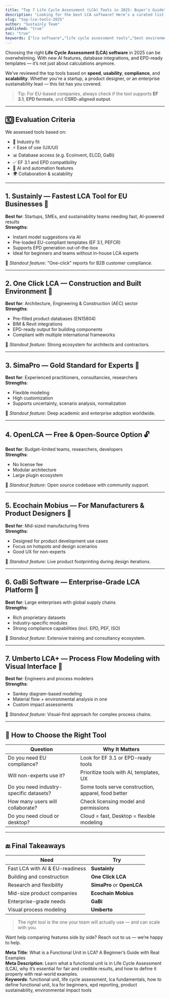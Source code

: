 ```yaml
---
title: "Top 7 Life Cycle Assessment (LCA) Tools in 2025: Buyer’s Guide"
description: "Looking for the best LCA software? Here’s a curated list of the top 7 Life Cycle Assessment tools in 2025, with key features, strengths, and tips to choose the right one for your business."
slug: "top-lca-tools-2025"
author: "Sustainly Team"
published: "true"
toc: "true"
keywords: ["lca software","life cycle assessment tools","best environmental impact tools","epd software","ai powered lca","lca platform comparison","ef 3.1 compliant tools","sustainability modeling software"]
---
```


Choosing the right **Life Cycle Assessment (LCA) software** in 2025 can be overwhelming. With new AI features, database integrations, and EPD-ready templates — it’s not just about calculations anymore.

We’ve reviewed the top tools based on **speed**, **usability**, **compliance**, and **scalability**. Whether you're a startup, a product designer, or an enterprise sustainability lead — this list has you covered.

> Tip: For EU-based companies, always check if the tool supports **EF 3.1**, **EPD formats**, and **CSRD-aligned output**.

---

## 🔟 Evaluation Criteria

We assessed tools based on:

- 🎯 Industry fit
- ⚡ Ease of use (UX/UI)
- 📊 Database access (e.g. Ecoinvent, ELCD, GaBi)
- ✅ EF 3.1 and EPD compatibility
- 🧠 AI and automation features
- 🌍 Collaboration & scalability

---

## 1. **Sustainly** — Fastest LCA Tool for EU Businesses 🚀

**Best for**: Startups, SMEs, and sustainability teams needing fast, AI-powered results\
**Strengths**:

- Instant model suggestions via AI
- Pre-loaded EU-compliant templates (EF 3.1, PEFCR)
- Supports EPD generation out-of-the-box
- Ideal for beginners and teams without in-house LCA experts

📌 _Standout feature_: "One-click" reports for B2B customer compliance.

---

## 2. **One Click LCA** — Construction and Built Environment 🧱

**Best for**: Architecture, Engineering & Construction (AEC) sector\
**Strengths**:

- Pre-filled product databases (EN15804)
- BIM & Revit integrations
- EPD-ready output for building components
- Compliant with multiple international frameworks

📌 _Standout feature_: Strong ecosystem for architects and contractors.

---

## 3. **SimaPro** — Gold Standard for Experts 🧠

**Best for**: Experienced practitioners, consultancies, researchers\
**Strengths**:

- Flexible modeling
- High customization
- Supports uncertainty, scenario analysis, normalization

📌 _Standout feature_: Deep academic and enterprise adoption worldwide.

---

## 4. **OpenLCA** — Free & Open-Source Option 🔓

**Best for**: Budget-limited teams, researchers, developers\
**Strengths**:

- No license fee
- Modular architecture
- Large plugin ecosystem

📌 _Standout feature_: Open source codebase with community support.

---

## 5. **Ecochain Mobius** — For Manufacturers & Product Designers 🧪

**Best for**: Mid-sized manufacturing firms\
**Strengths**:

- Designed for product development use cases
- Focus on hotspots and design scenarios
- Good UX for non-experts

📌 _Standout feature_: Live product footprinting during design iterations.

---

## 6. **GaBi Software** — Enterprise-Grade LCA Platform 🏢

**Best for**: Large enterprises with global supply chains\
**Strengths**:

- Rich proprietary datasets
- Industry-specific modules
- Strong compliance capabilities (incl. EPD, PEF, ISO)

📌 _Standout feature_: Extensive training and consultancy ecosystem.

---

## 7. **Umberto LCA+** — Process Flow Modeling with Visual Interface 🔄

**Best for**: Engineers and process modelers\
**Strengths**:

- Sankey diagram-based modeling
- Material flow + environmental analysis in one
- Custom impact assessments

📌 _Standout feature_: Visual-first approach for complex process chains.

---

## 🧭 How to Choose the Right Tool

| Question                                | Why It Matters                                      |
| --------------------------------------- | --------------------------------------------------- |
| Do you need EU compliance?              | Look for EF 3.1 or EPD-ready tools                  |
| Will non-experts use it?                | Prioritize tools with AI, templates, UX             |
| Do you need industry-specific datasets? | Some tools serve construction, apparel, food better |
| How many users will collaborate?        | Check licensing model and permissions               |
| Do you need cloud or desktop?           | Cloud = fast, Desktop = flexible modeling           |

---

## 🔚 Final Takeaways

| Need                            | Try                        |
| ------------------------------- | -------------------------- |
| Fast LCA with AI & EU-readiness | **Sustainly**              |
| Building and construction       | **One Click LCA**          |
| Research and flexibility        | **SimaPro** or **OpenLCA** |
| Mid-size product companies      | **Ecochain Mobius**        |
| Enterprise-grade needs          | **GaBi**                   |
| Visual process modeling         | **Umberto**                |

> The right tool is the one your team will actually use — and can scale with you.

Want help comparing features side by side? Reach out to us — we’re happy to help.

**Meta Title**: What is a Functional Unit in LCA? A Beginner’s Guide with Real Examples\
**Meta Description**: Learn what a functional unit is in Life Cycle Assessment (LCA), why it’s essential for fair and credible results, and how to define it properly with real-world examples.\
**Keywords**: functional unit, life cycle assessment, lca fundamentals, how to define functional unit, lca for beginners, epd reporting, product sustainability, environmental impact tools